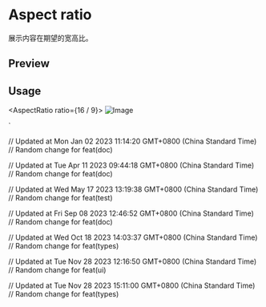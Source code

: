 

<Meta of={AspectRatioStories} />

<RadixPrimitiveDocsButton name='aspect-ratio' />

# Aspect ratio

展示内容在期望的宽高比。

## Preview

<Canvas of={AspectRatioStories.Default} />

<Controls />

## Usage



  <AspectRatio ratio={16 / 9}>
    <Image src="..." alt="Image" className="rounded-md object-cover" />
  </AspectRatio>
</div>`

<Source code={importCode} language='ts' dark />
<Source code={exampleCode} language='tsx' dark />

// Updated at Mon Jan 02 2023 11:14:20 GMT+0800 (China Standard Time)
// Random change for feat(doc)

// Updated at Tue Apr 11 2023 09:44:18 GMT+0800 (China Standard Time)
// Random change for feat(doc)

// Updated at Wed May 17 2023 13:19:38 GMT+0800 (China Standard Time)
// Random change for feat(test)

// Updated at Fri Sep 08 2023 12:46:52 GMT+0800 (China Standard Time)
// Random change for feat(doc)

// Updated at Wed Oct 18 2023 14:03:37 GMT+0800 (China Standard Time)
// Random change for feat(types)

// Updated at Tue Nov 28 2023 12:16:50 GMT+0800 (China Standard Time)
// Random change for feat(ui)

// Updated at Tue Nov 28 2023 15:11:00 GMT+0800 (China Standard Time)
// Random change for feat(types)
